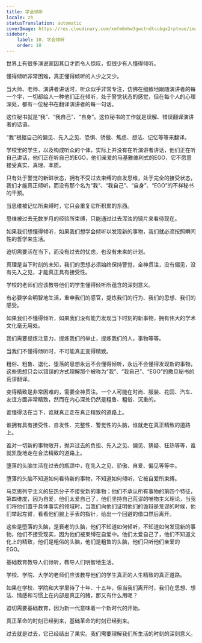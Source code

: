```yaml
---
title: 学会倾听
locale: zh
statusTranslation: automatic
coverImage: https://res.cloudinary.com/xmfm6mhw3gwctndtcubgx2rptnae/image/upload/v1740337243/small_cover_educacion_fundamental_a051170f1c.webp
sidebar:
    label: 10. 学会倾听
    order: 10
---
```

世界上有很多演说家因其口才而令人惊叹，但很少有人懂得倾听。

懂得倾听非常困难，真正懂得倾听的人少之又少。

当大师、老师、演讲者讲话时，听众似乎非常专注，仿佛在细致地跟随演讲者的每一个字，一切都给人一种他们正在倾听，处于警觉状态的感觉，但在每个人的心理深处，都有一位秘书在翻译演讲者的每一句话。

这位秘书就是“我”、“我自己”、“自身”。这位秘书的工作就是误解、错误翻译演讲者的话语。

“我”根据自己的偏见、先入之见、恐惧、骄傲、焦虑、想法、记忆等等来翻译。

学校里的学生，以及构成听众的个体，实际上并没有在听演讲者讲话，他们正在听自己讲话，他们正在听自己的EGO，他们亲爱的马基雅维利式的EGO，它不愿意接受真实、真理、本质。

只有处于警觉的新鲜状态，拥有不受过去束缚的自发思维，处于完全的接受状态，我们才能真正倾听，而没有那个名为“我”、“我自己”、“自身”、“EGO”的不祥秘书的干预。

当思维被记忆所束缚时，它只会重复它所积累的东西。

思维被过去无数岁月的经验所束缚，只能通过过去浑浊的镜片来看待现在。

如果我们想懂得倾听，如果我们想学会倾听以发现新的事物，我们就必须按照瞬间性的哲学来生活。

迫切需要活在当下，而没有过去的忧虑，也没有未来的计划。

真理是当下时刻的未知，我们的思想必须始终保持警觉，全神贯注，没有偏见，没有先入之见，才能真正具有接受性。

学校的老师们应该教导他们的学生懂得倾听所蕴含的深刻意义。

有必要学会明智地生活，重申我们的感官，提炼我们的行为、我们的思想、我们的感受。

如果我们不懂得倾听，如果我们没有能力发现当下时刻的新事物，拥有伟大的学术文化毫无用处。

我们需要提炼注意力，提炼我们的举止，提炼我们的人，事物等等。

当我们不懂得倾听时，不可能真正变得精致。

粗俗、粗鲁、退化、堕落的思想永远不会懂得倾听，永远不会懂得发现新的事物，这些思想只会以错误的方式理解那个被称为“我”、“我自己”、“EGO”的撒旦秘书的荒谬翻译。

变得精致是非常困难的，需要全神贯注。一个人可能在时尚、服装、花园、汽车、友谊方面非常精致，然而在内心深处仍然是粗鲁、粗俗、沉重的。

谁懂得活在当下，谁就真正走在真正精致的道路上。

谁拥有具有接受性、自发性、完整性、警觉性的头脑，谁就走在真正精致的道路上。

谁对一切新的事物敞开，抛弃过去的负担、先入之见、偏见、猜疑、狂热等等，谁就凯旋地走在合法精致的道路上。

堕落的头脑生活在过去的瓶颈中，在先入之见、骄傲、自爱、偏见等等中。

堕落的头脑不知道如何看待新的事物，不知道如何倾听，它被自爱所束缚。

马克思列宁主义的狂热分子不接受新的事物；他们不承认所有事物的第四个特征，第四维度，因为自爱，他们太爱自己了，他们坚持自己荒谬的唯物主义理论，当我们将他们置于具体事实的领域时，当我们向他们证明他们的诡辩是荒谬的时候，他们举起左臂，看看他们腕上手表的指针，给出一个回避的借口然后离开。

这些是堕落的头脑，是衰老的头脑，他们不知道如何倾听，不知道如何发现新的事物，他们不接受现实，因为他们被束缚在自爱中。他们太爱自己了，他们不知道文化上的精致，他们是粗俗的头脑，他们是粗鲁的头脑，他们只听他们亲爱的EGO。

基础教育教导人们倾听，教导人们明智地生活。

学校、学院、大学的老师们应该教导他们的学生真正的人生精致的真正道路。

如果在学校、学院和大学里待了十年、十五年，但当我们离开时，我们在思想、想法、情感和习惯上在内部是真正的猪，那又有什么用呢？

迫切需要基础教育，因为新一代意味着一个新时代的开始。

真正革命的时刻已经到来，基础革命的时刻已经到来。

过去就是过去，它已经结出了果实。我们需要理解我们所生活的时刻的深刻意义。

